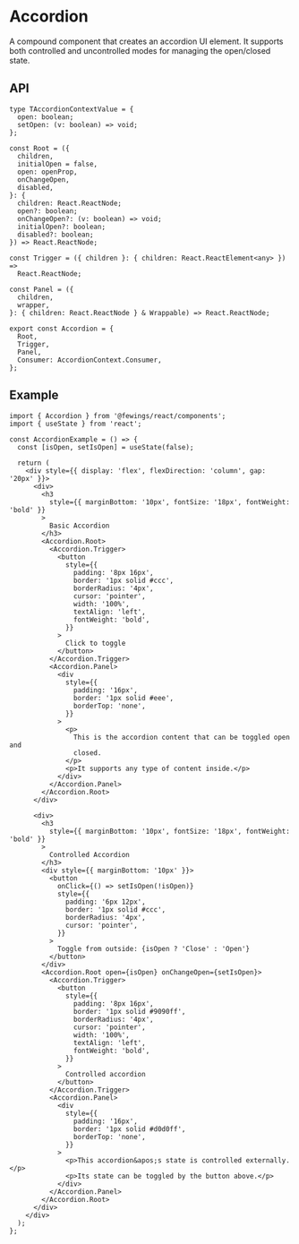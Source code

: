 # Accordion

A compound component that creates an accordion UI element. It supports both controlled and uncontrolled modes for managing the open/closed state.

## API

```tsx
type TAccordionContextValue = {
  open: boolean;
  setOpen: (v: boolean) => void;
};

const Root = ({
  children,
  initialOpen = false,
  open: openProp,
  onChangeOpen,
  disabled,
}: {
  children: React.ReactNode;
  open?: boolean;
  onChangeOpen?: (v: boolean) => void;
  initialOpen?: boolean;
  disabled?: boolean;
}) => React.ReactNode;

const Trigger = ({ children }: { children: React.ReactElement<any> }) =>
  React.ReactNode;

const Panel = ({
  children,
  wrapper,
}: { children: React.ReactNode } & Wrappable) => React.ReactNode;

export const Accordion = {
  Root,
  Trigger,
  Panel,
  Consumer: AccordionContext.Consumer,
};
```

## Example

```tsx
import { Accordion } from '@fewings/react/components';
import { useState } from 'react';

const AccordionExample = () => {
  const [isOpen, setIsOpen] = useState(false);

  return (
    <div style={{ display: 'flex', flexDirection: 'column', gap: '20px' }}>
      <div>
        <h3
          style={{ marginBottom: '10px', fontSize: '18px', fontWeight: 'bold' }}
        >
          Basic Accordion
        </h3>
        <Accordion.Root>
          <Accordion.Trigger>
            <button
              style={{
                padding: '8px 16px',
                border: '1px solid #ccc',
                borderRadius: '4px',
                cursor: 'pointer',
                width: '100%',
                textAlign: 'left',
                fontWeight: 'bold',
              }}
            >
              Click to toggle
            </button>
          </Accordion.Trigger>
          <Accordion.Panel>
            <div
              style={{
                padding: '16px',
                border: '1px solid #eee',
                borderTop: 'none',
              }}
            >
              <p>
                This is the accordion content that can be toggled open and
                closed.
              </p>
              <p>It supports any type of content inside.</p>
            </div>
          </Accordion.Panel>
        </Accordion.Root>
      </div>

      <div>
        <h3
          style={{ marginBottom: '10px', fontSize: '18px', fontWeight: 'bold' }}
        >
          Controlled Accordion
        </h3>
        <div style={{ marginBottom: '10px' }}>
          <button
            onClick={() => setIsOpen(!isOpen)}
            style={{
              padding: '6px 12px',
              border: '1px solid #ccc',
              borderRadius: '4px',
              cursor: 'pointer',
            }}
          >
            Toggle from outside: {isOpen ? 'Close' : 'Open'}
          </button>
        </div>
        <Accordion.Root open={isOpen} onChangeOpen={setIsOpen}>
          <Accordion.Trigger>
            <button
              style={{
                padding: '8px 16px',
                border: '1px solid #9090ff',
                borderRadius: '4px',
                cursor: 'pointer',
                width: '100%',
                textAlign: 'left',
                fontWeight: 'bold',
              }}
            >
              Controlled accordion
            </button>
          </Accordion.Trigger>
          <Accordion.Panel>
            <div
              style={{
                padding: '16px',
                border: '1px solid #d0d0ff',
                borderTop: 'none',
              }}
            >
              <p>This accordion&apos;s state is controlled externally.</p>
              <p>Its state can be toggled by the button above.</p>
            </div>
          </Accordion.Panel>
        </Accordion.Root>
      </div>
    </div>
  );
};
```
